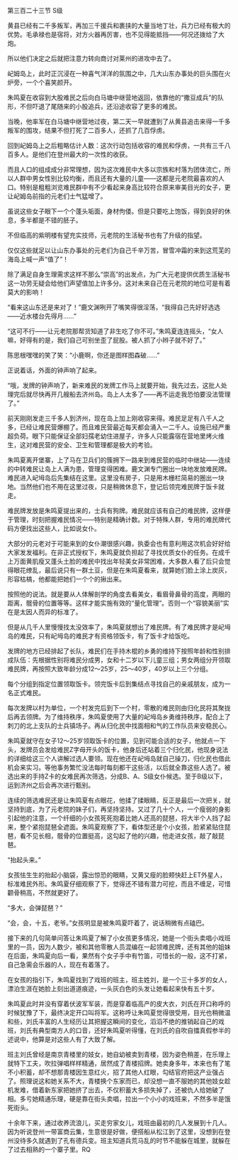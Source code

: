 

第三百二十三节 S级

黄县已经有二千多叛军，再加三千援兵和裹挟的大量当地丁壮，兵力已经有极大的优势。毛承禄也是宿将，对方火器再厉害，也不见得能抵挡――何况还拨给了大炮。

所以他们决定之后就把注意力转向商讨对莱州的进攻中去了。

屺姆岛上，此时正沉浸在一种喜气洋洋的氛围之中，几大山东办事处的巨头围在火炉旁，一个个喜笑颜开。

朱鸣夏在收容到大股难民之后向白马塘中继营地返回，依靠他的“撒豆成兵”的队形，不但吓退了尾随来的小股追兵，还沿途收容了更多的难民。

当晚，他率军在白马塘中继营地过夜，第二天一早就遭到了从黄县追击来得一千多叛军的围攻，结果不但打死了二百多人，还抓了几百俘虏。

回到屺姆岛上之后粗略估计人数：这次行动包括收容的难民和俘虏，一共有三千八百多人。是他们在登州最大的一次性的收获。

而且人口的组成成分非常理想，因为这次难民中大多以宗族和村落为团体流亡，所以人群中男女性别比较均衡，而且还有大量的儿童――这都是元老院最喜欢的人口。特别是粗粗浏览难民群中有不少看起来身高比较符合原来审美目光的女子，更让屺姆岛前指的元老们士气猛增了。

虽说这些女子眼下一个个蓬头垢面，身材佝偻。但是只要吃上饱饭，得到良好的休息，多半都是不错的胚子。

不但临高的紫明楼有望充实技师，元老院的生活秘书也有了升级的指望。

仅仅这些就足以让山东办事处的元老们为自己千辛万苦，冒雪冲霜的来到这荒芜的海岛上喊一声“值了”！

除了满足自身生理需求这样不那么“崇高”的出发点，为广大元老提供优质生活秘书这一功劳无疑会给他们声望值加上许多分。这对未来自己在元老院的地位可是有着莫大的影响！

“看来这山东还是来对了！”鹿文渊咧开了嘴笑得很淫荡，“我得自己先好好选选――近水楼台先得月……”

“这可不行――让元老院那帮货知道了非生吃了你不可。”朱鸣夏连连摇头，“女人嘛，好得有的是，我们自己可别坐歪了屁股。被人抓了小辫子就不好了。”

陈思根嘿嘿的笑了笑：“小鹿啊，你还是图样图森破……”

正说着话，外面的钟声响了起来。

“哦，发牌的钟声响了，新来难民的发牌工作马上就要开始，我先过去，这批人处理完后就尽快再开几艘船去济州岛。岛上人太多了――再不运走我恐怕要没法管理了。”

前天刚刚发走三千多人到济州，现在岛上加上刚收容来得。难民足足有八千人之多，已经让难民营爆棚了。而且难民营最近每天都会涌入一二千人。设施已经严重超负荷。眼下只能保证全部妇孺老幼住进屋子，许多人只能露宿在营地里烤火维生，这对难民营的安全、卫生和管理都是极大的考验。

朱鸣夏离开堡寨，上了马在卫兵们的簇拥下一路来到难民营的临时中继站――连续的中转难民让岛上人满为患，管理变得困难。鹿文渊专门圈出一块地发放难民牌。难民进入屺坶岛后先集结在这里。这里没有房子，只是用木栅栏简易的圈出一块地。当然他们也不用在这里过夜，只是稍微休息下，登记后领完难民牌于饭卡就走。

难民牌发放是朱鸣夏提出来的，士兵有狗牌。难民就应该有自己的难民牌，这样便于管理，时刻把握难民情况――特别是精确计数。对于特殊人群，专用的难民牌代码方便找出这些人，比如说女仆。

大部分的元老对于可能来到的女仆潮很感兴趣，执委会也有意利用这次机会好好给大家发发福利。在非正式授权下，朱鸣夏就负担起了寻找优质女仆的任务。在成千上万面黄肌瘦又蓬头土脸的难民中找出年轻美女非常困难，大多数人看了后只会觉得眼花缭乱，最后说只有一群土豆，但是在朱鸣夏看来，就算她们脸上涂上炭灰，形容枯槁，他都能把她们一个个的揪出来。

按照他的说法。就是要从人体解剖学的角度去看美女，看眉骨鼻骨的高度，两眼的距离，髋骨的位置等等。这样才能实施有效的“量化管理”。否则一个“容貌美丽”实在是太因人而异的标准了。

但是从几千人里慢慢找太没效率了，朱鸣夏就想出了难民牌。有了难民牌才是屺坶岛的难民，只有屺坶岛的难民才有资格领饭卡，有了饭卡才给饭吃。

发牌的地方已经排起了长队，难民们在手持木棍的乡勇的维持下按照年龄和性别排成队伍：先根据性别将难民分成男，女和十二岁以下儿童三组；男女两组分开领取难民牌，再按照大致年龄分成12～25岁，25～40岁，40岁以上三个分组。

每个分组到指定位置领取饭卡。领完饭卡后到集结点寻找自己的亲戚朋友，成为一名正式难民。

每次发牌以村为单位，一个村发完后到下一个村，零散的难民则由归化民将其聚拢后再去领牌。为了维持秩序，朱鸣夏使用了大量的屺坶岛乡勇维持秩序，配合上了刺刀的北上支队的士兵镇场子。再从归化民中找面相和气的工作队员来安稳民心。

朱鸣夏就守在女子12～25岁领取饭卡的位置，见到可能合适的女子，他就点一下头，发牌员会发给难民Z字母开头的饭卡，他身后还站着三个归化民，他现身说法的详细给这三个人讲解过选人要领。现在他还在屺坶岛就自己操刀，归化民也借此机会来实习。等他事务繁忙没法每时每刻都干这些活，以后就全靠这些人选了。被选出来的手持Z卡的女难民再次筛选，分成B、A、S级女仆候选。至于B级以下，运到济州之后会再次进行甄别。

连续的筛选难民还是让朱鸣夏有点眼花，他揉了揉眼睛，反正是最后一次把关，就坚持到底，为了元老院的妹子们，再坚持坚持。又过了几十个人，一个瘦弱的身影引起他的注意，一个纤细的小女孩死死抱着比她人还高的琵琶，将大半个人挡了起来，整个紧抱琵琶全遮面。朱鸣夏观察了下，看体型还是个小女孩，脸紧紧贴住琵琶，看不见长相，髋骨的位置挺高，这勾起了他的兴趣，他走进女孩，敲了敲琵琶。

“抬起头来。”

女孩怯生生的抬起小脑袋，露出惊恐的眼睛，又黄又瘦的脸颊快赶上ET外星人，标准难民外形。朱鸣夏仔细观察了下，觉得还不错有潜力可挖，而且不缠足，可惜颧骨稍高，不然就更好了。

“多大，会弹琵琶？”

“会，会，十五，老爷。”女孩明显是被朱鸣夏吓着了，说话稍微有点磕巴。

接下来的几句简单问答让朱鸣夏了解了小女孩更多情况，她是一个街头卖唱小戏班里的一员，因为人数少，被和其他零散人员混编在一起领难民牌，还有其他的姐妹在后面，朱鸣夏向后一看，果然有个女子手中有竹笛，可惜长的一般，这不打紧，自己急需会乐器的人，现在有着落了。

在女孩的指引下，朱鸣夏找到了戏班的班主，班主姓刘，是一个三十多岁的女人，漂泊生涯在她脸上刻出道道痕迹，一头灰白色的头发让她看起来快有五十岁。

朱鸣夏此时并没有穿着伏波军军装，而是穿着临高产的皮大衣，刘氏在开口称呼的时候犹豫了下，最终决定开口叫将军。这称呼让朱鸣夏觉得很受用，目光也稍微温和些，刘氏丰富的人生经历让其把握这瞬间的变化，滔滔不绝的推销起自己的戏班，刘氏有典型南方人的口音，还好朱鸣夏听得懂，在刘氏的自吹自擂真假参半的述说中，他算是对这些人有了大致了解。

班主刘氏曾经是南京青楼里的妓女，她自幼被卖到青楼，因为姿色稍差，在乐理上就特下工夫，吹拉弹唱样样精通，居然成了青楼招牌。她卖身多年，本来也有了笔不小积蓄，却不想那青楼因生意红火，招了其他人红眼，勾结官府把这产业强占了。照理说这和她关系不大，青楼换个东家而已，却没想一直不服她的其他妓女趁机发难，借着新东家把她挤了出去，不仅积蓄大多损失掉了，还被仇人给她破了相。多亏她精通乐理，硬是靠在街头卖唱，拉出一个小小的戏班来，不然多半是饿死街头。

十余年下来，通过收养流浪儿，买走穷家女儿，戏班由最初的几人发展到十几人。因为听说登州一带富商云集，生意很是好做，便搭船从松江到了这里，没想到在登州没待多久就遇到了孔有德兵变。班主知道兵荒马乱的时节不能躲在城里，就躲在了过去相熟的一个寨子里。RQ


